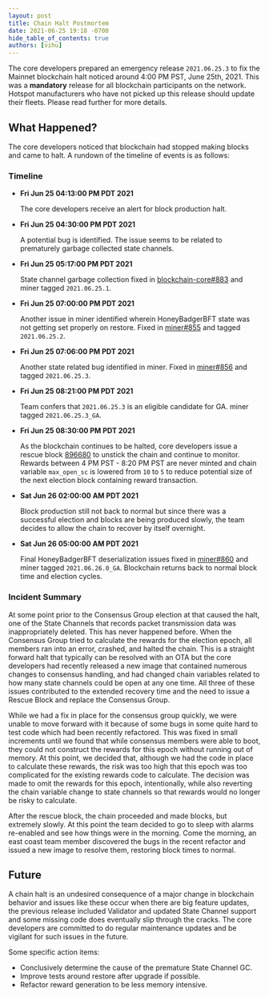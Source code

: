 ```yaml
---
layout: post
title: Chain Halt Postmortem
date: 2021-06-25 19:18 -0700
hide_table_of_contents: true
authors: [vihu]
---
```


The core developers prepared an emergency release `2021.06.25.3` to fix the Mainnet blockchain halt
noticed around 4:00 PM PST, June 25th, 2021. This was a **mandatory** release for all blockchain
participants on the network. Hotspot manufacturers who have not picked up this release should update
their fleets. Please read further for more details.

<!--truncate-->

## What Happened?

The core developers noticed that blockchain had stopped making blocks and came to halt. A rundown of
the timeline of events is as follows:

### Timeline

- **Fri Jun 25 04:13:00 PM PDT 2021**

  The core developers receive an alert for block production halt.

- **Fri Jun 25 04:30:00 PM PDT 2021**

  A potential bug is identified. The issue seems to be related to prematurely garbage collected
  state channels.

- **Fri Jun 25 05:17:00 PM PDT 2021**

  State channel garbage collection fixed in
  [blockchain-core#883](https://github.com/helium/blockchain-core/pull/883) and miner tagged
  `2021.06.25.1`.

- **Fri Jun 25 07:00:00 PM PDT 2021**

  Another issue in miner identified wherein HoneyBadgerBFT state was not getting set properly on
  restore. Fixed in [miner#855](https://github.com/helium/miner/pull/855) and tagged `2021.06.25.2`.

- **Fri Jun 25 07:06:00 PM PDT 2021**

  Another state related bug identified in miner. Fixed in
  [miner#856](https://github.com/helium/miner/pull/856) and tagged `2021.06.25.3`.

- **Fri Jun 25 08:21:00 PM PDT 2021**

  Team confers that `2021.06.25.3` is an eligible candidate for GA. miner tagged `2021.06.25.3_GA`.

- **Fri Jun 25 08:30:00 PM PDT 2021**

  As the blockchain continues to be halted, core developers issue a rescue block
  [896680](https://explorer-old.helium.com/blocks/896680) to unstick the chain and continue to
  monitor. Rewards between 4 PM PST - 8:20 PM PST are never minted and chain variable `max_open_sc`
  is lowered from `10` to `5` to reduce potential size of the next election block containing reward
  transaction.

- **Sat Jun 26 02:00:00 AM PDT 2021**

  Block production still not back to normal but since there was a successful election and blocks are
  being produced slowly, the team decides to allow the chain to recover by itself overnight.

- **Sat Jun 26 05:00:00 AM PDT 2021**

  Final HoneyBadgerBFT deserialization issues fixed in
  [miner#860](https://github.com/helium/miner/pull/860) and miner tagged `2021.06.26.0_GA`.
  Blockchain returns back to normal block time and election cycles.

### Incident Summary

At some point prior to the Consensus Group election at that caused the halt, one of the State
Channels that records packet transmission data was inappropriately deleted. This has never happened
before. When the Consensus Group tried to calculate the rewards for the election epoch, all members
ran into an error, crashed, and halted the chain. This is a straight forward halt that typically can
be resolved with an OTA but the core developers had recently released a new image that contained
numerous changes to consensus handling, and had changed chain variables related to how many state
channels could be open at any one time. All three of these issues contributed to the extended
recovery time and the need to issue a Rescue Block and replace the Consensus Group.

While we had a fix in place for the consensus group quickly, we were unable to move forward with it
because of some bugs in some quite hard to test code which had been recently refactored. This was
fixed in small increments until we found that while consensus members were able to boot, they could
not construct the rewards for this epoch without running out of memory. At this point, we decided
that, although we had the code in place to calculate these rewards, the risk was too high that this
epoch was too complicated for the existing rewards code to calculate. The decision was made to omit
the rewards for this epoch, intentionally, while also reverting the chain variable change to state
channels so that rewards would no longer be risky to calculate.

After the rescue block, the chain proceeded and made blocks, but extremely slowly. At this point the
team decided to go to sleep with alarms re-enabled and see how things were in the morning. Come the
morning, an east coast team member discovered the bugs in the recent refactor and issued a new image
to resolve them, restoring block times to normal.

## Future

A chain halt is an undesired consequence of a major change in blockchain behavior and issues like
these occur when there are big feature updates, the previous release included Validator and updated
State Channel support and some missing code does eventually slip through the cracks. The core
developers are committed to do regular maintenance updates and be vigilant for such issues in the
future.

Some specific action items:

- Conclusively determine the cause of the premature State Channel GC.
- Improve tests around restore after upgrade if possible.
- Refactor reward generation to be less memory intensive.
